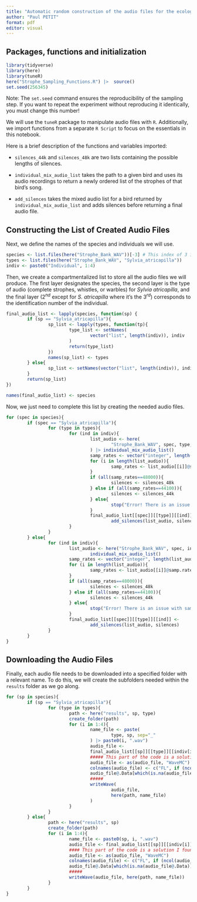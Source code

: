---
title: "Automatic random construction of the audio files for the ecology practical"
author: "Paul PETIT"
format: pdf
editor: visual
---

::: {style="text-align: left"}
## Packages, functions and initialization

```{r setup, include=FALSE}
library(tidyverse)
library(here)
library(tuneR)
here("Strophe_Sampling_Functions.R") |>  source()
set.seed(256345)
```

Note: The `set.seed` command ensures the reproducibility of the sampling step.
If you want to repeat the experiment without reproducing it identically, you must change this number!

We will use the `tuneR` package to manipulate audio files with `R`.
Additionally, we import functions from a separate `R Script` to focus on the essentials in this notebook.

Here is a brief description of the functions and variables imported:

- `silences_44k` and `silences_48k` are two lists containing the possible lengths of silences.

- `individual_mix_audio_list` takes the path to a given bird and uses its audio recordings to return a newly ordered list of the strophes of that bird's song.

- `add_silences` takes the mixed audio list for a bird returned by `individual_mix_audio_list` and adds silences before returning a final audio file.

## Constructing the List of Created Audio Files

Next, we define the names of the species and individuals we will use.

```{r variables}
species <- list.files(here("Strophe_Bank_WAV"))[-3] # This index of 3 is because the third file should be Simplified_Names_File.md but if it's not the case, change it.
types <- list.files(here("Strophe_Bank_WAV", "Sylvia_atricapilla"))
indiv <- paste0("Individual", 1:4)
```

Then, we create a compartmentalized list to store all the audio files we will produce.
The first layer designates the species, the second layer is the type of audio (complete strophes, whistles, or warbles) for *Sylvia atricapilla*, and the final layer ($2^{nd}$ except for *S. atricapilla* where it's the $3^{rd}$) corresponds to the identification number of the individual.

```{r storage_list}
final_audio_list <- lapply(species, function(sp) {
        if (sp == "Sylvia_atricapilla"){
                sp_list <- lapply(types, function(tp){
                        type_list <- setNames(
                                vector("list", length(indiv)), indiv
                        )
                        return(type_list)
                })
                names(sp_list) <- types
        } else{
                sp_list <- setNames(vector("list", length(indiv)), indiv)
        }
        return(sp_list)
})

names(final_audio_list) <- species
```

Now, we just need to complete this list by creating the needed audio files.

```{r}
for (spec in species){
        if (spec == "Sylvia_atricapilla"){
                for (type in types){
                        for (ind in indiv){
                                list_audio <- here(
                                        "Strophe_Bank_WAV", spec, type, ind
                                ) |> individual_mix_audio_list()
                                samp_rates <- vector("integer", length(list_audio))
                                for (i in length(list_audio)){
                                        samp_rates <- list_audio[[i]]@samp.rate
                                }
                                if (all(samp_rates==48000)){
                                        silences <- silences_48k
                                } else if (all(samp_rates==44100)){
                                        silences <- silences_44k
                                } else{
                                        stop("Error! There is an issue with sampling rates values.")
                                }
                                final_audio_list[[spec]][[type]][[ind]] <-
                                        add_silences(list_audio, silences)
                        }
                }
        } else{
                for (ind in indiv){
                        list_audio <- here("Strophe_Bank_WAV", spec, ind) |>
                                individual_mix_audio_list()
                        samp_rates <- vector("integer", length(list_audio))
                        for (i in length(list_audio)){
                                samp_rates <- list_audio[[i]]@samp.rate
                        }
                        if (all(samp_rates==48000)){
                                silences <- silences_48k
                        } else if (all(samp_rates==44100)){
                                silences <- silences_44k
                        } else{
                                stop("Error! There is an issue with sampling rates values.")
                        }
                        final_audio_list[[spec]][[type]][[ind]] <-
                                add_silences(list_audio, silences)
                }
        }
}
```

## Downloading the Audio Files

Finally, each audio file needs to be downloaded into a specified folder with a relevant name.
To do this, we will create the subfolders needed within the `results` folder as we go along.

```{r}
for (sp in species){
        if (sp == "Sylvia_atricapilla"){
                for (type in types){
                        path <- here("results", sp, type)
                        create_folder(path)
                        for (i in 1:4){
                                name_file <- paste(
                                        type, sp, sep="_"
                                ) |> paste0(i, ".wav")
                                audio_file <-
                                final_audio_list[[sp]][[type]][[indiv[i]]]
                                ##### This part of the code is a solution I found to resolve an issue I enconter with writeWave function
                                audio_file <- as(audio_file, "WaveMC")
                                colnames(audio_file) <- c("FL", if (ncol(audio_file) > 1) "FR")
                                audio_file@.Data[which(is.na(audio_file@.Data)),1] <- 0
                                #####
                                writeWave(
                                        audio_file,
                                        here(path, name_file)
                                )
                        }
                }
        } else{
                path <- here("results", sp)
                create_folder(path)
                for (i in 1:4){
                        name_file <- paste0(sp, i, ".wav")
                        audio_file <- final_audio_list[[sp]][[indiv[i]]]
                        #### This part of the code is a solution I found to resolve an issue I enconter with writeWave function
                        audio_file <- as(audio_file, "WaveMC")
                        colnames(audio_file) <- c("FL", if (ncol(audio_file) > 1) "FR")
                        audio_file@.Data[which(is.na(audio_file@.Data)),1] <- 0
                        #####
                        writeWave(audio_file, here(path, name_file))
                }
        }
}
```
:::
